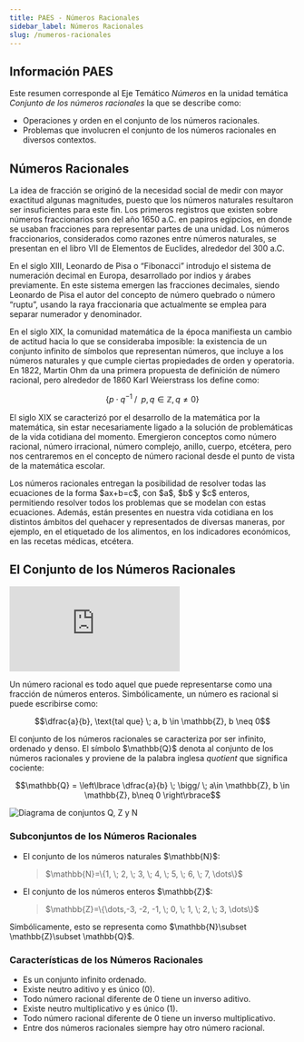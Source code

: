 ```yaml
---
title: PAES - Números Racionales
sidebar_label: Números Racionales
slug: /numeros-racionales
---
```




## Información PAES

<div class="info-box">
<p>Este resumen corresponde al Eje Temático <em>Números</em> en la unidad temática <em>Conjunto de los números racionales</em> la que se describe como:</p>
<ul>
  <li>Operaciones y orden en el conjunto de los números racionales.</li>
  <li>Problemas que involucren el conjunto de los números racionales en diversos contextos.</li>
</ul>
</div>

## Números Racionales

<div class="text-box">
<p>La idea de fracción se originó de la necesidad social de medir con mayor exactitud algunas magnitudes, puesto que los números naturales resultaron ser insuficientes para este fin. Los primeros registros que existen sobre números fraccionarios son del año 1650 a.C. en papiros egipcios, en donde se usaban fracciones para representar partes de una unidad. Los números fraccionarios, considerados como razones entre números naturales, se presentan en el libro VII de Elementos de Euclides, alrededor del 300 a.C.</p>

<p>En el siglo XIII, Leonardo de Pisa o “Fibonacci” introdujo el sistema de numeración decimal en Europa, desarrollado por indios y árabes previamente. En este sistema emergen las fracciones decimales, siendo Leonardo de Pisa el autor del concepto de número quebrado o número “ruptu”, usando la raya fraccionaria que actualmente se emplea para separar numerador y denominador.</p>

<p>En el siglo XIX, la comunidad matemática de la época manifiesta un cambio de actitud hacia lo que se consideraba imposible: la existencia de un conjunto infinito de símbolos que representan números, que incluye a los números naturales y que cumple ciertas propiedades de orden y operatoria. En 1822, Martin Ohm da una primera propuesta de definición de número racional, pero alrededor de 1860 Karl Weierstrass los define como:</p>

$$\left\lbrace p\cdot q^{-1} \; / \;\; p, q \in \mathbb{Z}, q \neq 0 \right\rbrace$$

<p>El siglo XIX se caracterizó por el desarrollo de la matemática por la matemática, sin estar necesariamente ligado a la solución de problemáticas de la vida cotidiana del momento. Emergieron conceptos como número racional, número irracional, número complejo, anillo, cuerpo, etcétera, pero nos centraremos en el concepto de número racional desde el punto de vista de la matemática escolar.</p>

<p>Los números racionales entregan la posibilidad de resolver todas las ecuaciones de la forma $ax+b=c$, con $a$, $b$ y $c$ enteros, permitiendo resolver todos los problemas que se modelan con estas ecuaciones. Además, están presentes en nuestra vida cotidiana en los distintos ámbitos del quehacer y representados de diversas maneras, por ejemplo, en el etiquetado de los alimentos, en los indicadores económicos, en las recetas médicas, etcétera.</p>
</div>

## El Conjunto de los Números Racionales

<div class="video-container">
  <iframe 
    src="https://player.vimeo.com/video/223917988?h=c6ce36dd1e" 
    frameborder="0" 
    allowfullscreen 
    title="Conjunto de los Números Racionales">
  </iframe>
</div>

<div class="definition-box">
<p>Un número racional es todo aquel que puede representarse como una fracción de números enteros. Simbólicamente, un número es racional si puede escribirse como:</p>

$$\dfrac{a}{b}, \text{tal que} \; a, b \in \mathbb{Z}, b \neq 0$$

<p>El conjunto de los números racionales se caracteriza por ser infinito, ordenado y denso. El símbolo $\mathbb{Q}$ denota al conjunto de los números racionales y proviene de la palabra inglesa <em>quotient</em> que significa cociente:</p>

$$\mathbb{Q} = \left\lbrace \dfrac{a}{b} \; \bigg/ \; a\in \mathbb{Z}, b \in \mathbb{Z}, b\neq 0 \right\rbrace$$
</div>

<div class="image-container">
  <img src="img/conjuntosQZN.png" alt="Diagrama de conjuntos Q, Z y N" />
</div>

### Subconjuntos de los Números Racionales

<ul>
  <li>El conjunto de los números naturales $\mathbb{N}$:</li>
  <blockquote>$\mathbb{N}=\{1, \; 2, \; 3, \; 4, \; 5, \; 6, \; 7, \dots\}$</blockquote>
  <li>El conjunto de los números enteros $\mathbb{Z}$:</li>
  <blockquote>$\mathbb{Z}=\{\dots,-3, -2, -1, \; 0, \; 1, \; 2, \; 3, \dots\}$</blockquote>
</ul>

<p>Simbólicamente, esto se representa como $\mathbb{N}\subset \mathbb{Z}\subset \mathbb{Q}$.</p>

### Características de los Números Racionales

<ul>
  <li>Es un conjunto infinito ordenado.</li>
  <li>Existe neutro aditivo y es único (0).</li>
  <li>Todo número racional diferente de 0 tiene un inverso aditivo.</li>
  <li>Existe neutro multiplicativo y es único (1).</li>
  <li>Todo número racional diferente de 0 tiene un inverso multiplicativo.</li>
  <li>Entre dos números racionales siempre hay otro número racional.</li>
</ul>